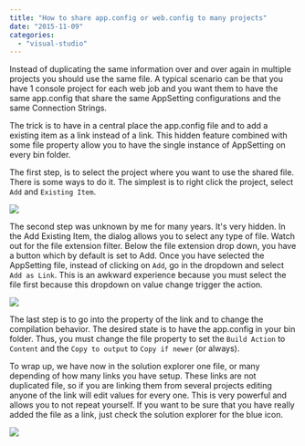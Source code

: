 ```yaml
---
title: "How to share app.config or web.config to many projects"
date: "2015-11-09"
categories: 
  - "visual-studio"
---
```


Instead of duplicating the same information over and over again in multiple projects you should use the same file. A typical scenario can be that you have 1 console project for each web job and you want them to have the same app.config that share the same AppSetting configurations and the same Connection Strings.

The trick is to have in a central place the app.config file and to add a existing item as a link instead of a link. This hidden feature combined with some file property allow you to have the single instance of AppSetting on every bin folder.

The first step, is to select the project where you want to use the shared file. There is some ways to do it. The simplest is to right click the project, select `Add` and `Existing Item`. 

![](/images/blog/AddExistingItem.png)

The second step was unknown by me for many years. It's very hidden. In the Add Existing Item, the dialog allows you to select any type of file. Watch out for the file extension filter. Below the file extension drop down, you have a button which by default is set to Add. Once you have selected the AppSetting file, instead of clicking on `Add`, go in the dropdown and select `Add as Link`. This is an awkward experience because you must select the file first because this dropdown on value change trigger the action.

![](/images/blog/AddAsLink.png)

The last step is to go into the property of the link and to change the compilation behavior. The desired state is to have the app.config in your bin folder. Thus, you must change the file property to set the `Build Action` to `Content` and the `Copy to output` to `Copy if newer` (or always).

To wrap up, we have now in the solution explorer one file, or many depending of how many links you have setup. These links are not duplicated file, so if you are linking them from several projects editing anyone of the link will edit values for every one. This is very powerful and allows you to not repeat yourself. If you want to be sure that you have really added the file as a link, just check the solution explorer for the blue icon. 

![](/images/blog/appSettingLinksInSolutionExplorer.png)
